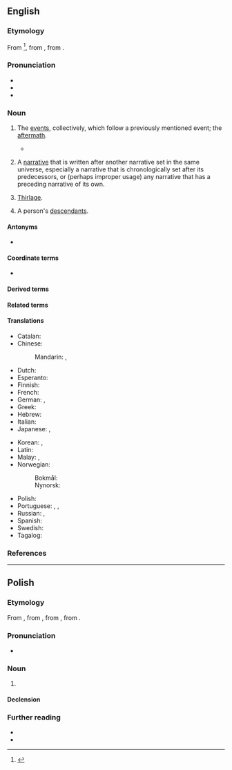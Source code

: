 {{also|séquel}}
==English==

===Etymology===
{{root|en|ine-pro|*sekʷ-|id=follow}}
From {{der|en|frm|séquelle}} <ref>{{R:Etymonline}}</ref>, from {{der|en|la|sequela}}, from {{m|la|sequi|t=to follow}}.

===Pronunciation===
* {{IPA|en|/ˈsiːkwəl/}}
* {{audio|en|en-us-sequel.ogg|Audio (US)}}
* {{rhymes|en|iːkwəl}}

===Noun===
{{en-noun}}

# {{lb|en|dated}} The [[event]]s, collectively, which follow a previously mentioned event; the [[aftermath]].
#* {{quote-book|en|title=The Pilgrim's Progress|author=John Bunyan|year=1678|passage=Now here Christian was worse put to it than in his fight with Apollyon, as by the '''sequel''' you shall see.}}
# {{lb|en|narratology}} A [[narrative]] that is written after another narrative set in the same universe, especially a narrative that is chronologically set after its predecessors, or (perhaps improper usage) any narrative that has a preceding narrative of its own.
# {{lb|en|Scotland|historical}} [[thirlage|Thirlage]].
# {{lb|en|obsolete}} A person's [[descendant]]s.

====Antonyms====
* {{l|en|prequel}}

====Coordinate terms====
* {{l|en|midquel}}

====Derived terms====
{{col4|en
|direct sequel
|distant sequel
|interquel
|midquel
|prequel
|requel
|threequel
}}

====Related terms====
{{rootsee|en|sekʷ}}

====Translations====
{{trans-top|a narrative written after another narrative set in the same universe}}
* Catalan: {{t+|ca|seqüela|f}}
* Chinese:
*: Mandarin: {{t+|cmn|續集}}, {{t+|cmn|续集|tr=xùjí}}
* Dutch: {{t+|nl|vervolg|?}}
* Esperanto: {{t|eo|daŭrigo}}
* Finnish: {{t+|fi|jatko-osa}}
* French: {{t+|fr|suite|f}}
* German: {{t+|de|Fortsetzung|f}}, {{t+|de|Folge|f}}
* Greek: {{t+|el|συνέχεια|f}}
* Hebrew: {{t|he|המשך|?|tr=hemsheikh}}
* Italian: {{t+|it|seguito|m}}
* Japanese: {{t|ja|続編|tr=ぞくへん, zokuhen}}, {{t|ja|続き|tr=つづき, tsuzuki}}
{{trans-mid}}
* Korean: {{t+|ko|후편}}, {{t+|ko|속편}}
* Latin: {{t|la|consequentia narrativa|?}}
* Malay: {{t+|ms|susulan}}, {{t|ms|sekuel}}
* Norwegian:
*: Bokmål: {{t|nb|oppfølger|m}}
*: Nynorsk: {{t|nn|oppfølgar|m}}
* Polish: {{t+|pl|sequel|m}}
* Portuguese: {{t+|pt|sequência|f}}, {{t+|pt|continuação|f}}, {{t+|pt|sequela|f}}
* Russian: {{t+|ru|продолже́ние|n}} {{qualifier|кни́ги, фи́льма}}, {{t+|ru|си́квел|m|tr=síkvɛl}}
* Spanish: {{t+|es|secuela|f}}
* Swedish: {{t+|sv|uppföljare|c}}
* Tagalog: {{t|tl|kasumunod}}
{{trans-bottom}}

===References===
<references />

----

==Polish==
{{wp|lang=pl}}

===Etymology===
From {{bor|pl|en|sequel}}, from {{der|pl|frm|séquelle}}, from {{der|pl|la|sequela}}, from {{m|la|sequi|t=to follow}}.

===Pronunciation===
* {{pl-IPA|/s-ikłel/}}

===Noun===
{{pl-noun|m-in}}

# {{lb|pl|narratology}} {{l|en|sequel}}

====Declension====
{{pl-decl-noun
|sequel|sequele
|sequela/sequelu|sequeli
|sequelowi|sequelom
|sequel|sequele
|sequelem|sequelami
|sequelu|sequelach
|sequelu|sequele
}}

===Further reading===
* {{R:pl:WSJP}}
* {{R:PWN}}